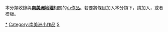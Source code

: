 {{Catnav|頁面分類|地理|大洲|美洲|南美洲|南美洲地理}}
{{hiddencat}}
{{WPSS-cat}}
本分類收錄與'''[[南美洲地理|南美洲地理]]'''相關的[[Wikipedia:小作品|小作品]]。若要將條目加入本分類下，請加入'''{{tl|SouthAm-geo-stub}}'''，或者'''{{tl|南美洲地理小作品}}'''模板。
{{Commonscat|Geography of South America}}

[[Category:南美洲地理|*]]
[[Category:南美洲小作品|Category:南美洲小作品]]
[[Category:美洲地理小作品|S]]